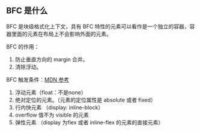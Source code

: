 ## BFC 是什么

BFC 是块级格式化上下文，具有 BFC 特性的元素可以看作是一个独立的容器，容器里面的元素在布局上不会影响外面的元素。

BFC 的作用：
1. 防止垂直方向的 margin 合并。
2. 清除浮动。

BFC 触发条件：[MDN 参考](https://developer.mozilla.org/zh-CN/docs/Web/CSS/CSS_display/Block_formatting_context)  
1. 浮动元素（float：不是none）
2. 绝对定位的元素。（元素的定位属性是 absolute 或者 fixed）
3. 行内快元素  （display: inline-block）
4. overflow 值不为 visible 的元素
5. 弹性元素 （display 为flex 或者 inline-flex 的元素的直接元素）